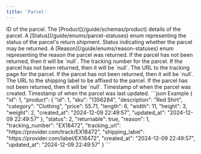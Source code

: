 ```yaml
---
title: 'Parcel'
---
```


<ResponseField name="id" type="integer" required>
    ID of the parcel.
</ResponseField>

<ResponseField name="product" type="array" required>
    The [Product](/guide/schemas/product) details of the parcel.
</ResponseField>

<ResponseField name="status" type="integer" required>
    A [Status](/guide/enums/parcel-statuses) enum representing the status of the parcel's return shipment.
</ResponseField>

<ResponseField name="returnable" type="boolean" required>
    Status indicating whether the parcel may be returned.
</ResponseField>

<ResponseField name="reason" type="integer">
    A [Reason](/guide/enums/reason-statuses) enum representing the reason the parcel was returned. If the parcel has not been returned, then it will be `null`.
</ResponseField>

<ResponseField name="tracking_number" type="string">
    The tracking number for the parcel. If the parcel has not been returned, then it will be `null`.
</ResponseField>

<ResponseField name="tracking_url" type="string">
    The URL to the tracking page for the parcel. If the parcel has not been returned, then it will be `null`.
</ResponseField>

<ResponseField name="shipping_label" type="string">
    The URL to the shipping label to be affixed to the parcel. If the parcel has not been returned, then it will be `null`.
</ResponseField>

<ResponseField name="created_at" type="string" required>
    Timestamp of when the parcel was created.
</ResponseField>

<ResponseField name="updated_at" type="string" required>
    Timestamp of when the parcel was last updated.
</ResponseField>

<ResponseExample>
    ```json Example
    {
        "id": 1,
        "product": {
            "id": 1,
            "sku": "1356284",
            "description": "Red Shirt",
            "category": "Clothing",
            "price": 55.71,
            "length": 6,
            "width": 11,
            "height": 3,
            "weight": 2,
            "created_at": "2024-12-09 22:49:57",
            "updated_at": "2024-12-09 22:49:57"
        },
        "status": 2,
        "returnable": true,
        "reason": 1,
        "tracking_number": "EX18472",
        "tracking_url": "https://provider.com/track/EX18472",
        "shipping_label": "https://provider.com/label/EX18472",
        "created_at": "2024-12-09 22:49:57",
        "updated_at": "2024-12-09 22:49:57"
    }
    ```
</ResponseExample>